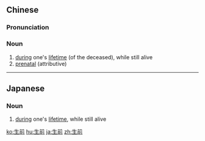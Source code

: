 ==Chinese==
{{zh-forms}}

===Pronunciation===
{{zh-pron
|m=shēngqián
|c=saang1 cin4
|h=pfs=sên-chhièn
|mn=qz:sng-chiân/xm,zz:seng-chiân/qz:sng-chûiⁿ/tp,xm:siⁿ-chêng/kh,zz:seⁿ-chêng
|cat=n
}}

===Noun===
{{zh-noun}}

# [[during]] one's [[lifetime]] (of the deceased), while still alive
# [[prenatal]] (attributive)

----

==Japanese==
{{ja-kanjitab|せい|ぜん|yomi=o}}

===Noun===
{{ja-noun|せいぜん}}

# [[during]] one's [[lifetime]], while still alive

[[ko:生前]]
[[hu:生前]]
[[ja:生前]]
[[zh:生前]]